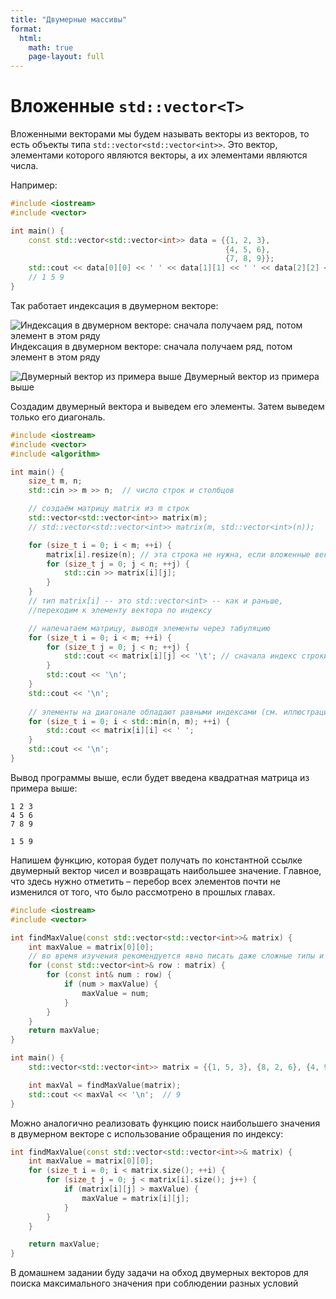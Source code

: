 ```yaml
---
title: "Двумерные массивы"
format:
  html:
    math: true
    page-layout: full
---
```


# Вложенные `std::vector<T>`

Вложенными векторами мы будем называть векторы из векторов, то есть объекты типа `std::vector<std::vector<int>>`. Это вектор, элементами которого являются векторы, а их элементами являются числа.

Например:

```C++
#include <iostream>
#include <vector>

int main() {
    const std::vector<std::vector<int>> data = {{1, 2, 3}, 
                                                {4, 5, 6}, 
                                                {7, 8, 9}};
    std::cout << data[0][0] << ' ' << data[1][1] << ' ' << data[2][2] << '\n';
    // 1 5 9
}
```

Так работает индексация в двумерном векторе:


![Индексация в двумерном векторе: сначала получаем ряд, потом элемент в этом ряду](/resources//images/two_dim_array_indices.png)
Индексация в двумерном векторе: сначала получаем ряд, потом элемент в этом ряду


![Двумерный вектор из примера выше](/resources//images/square_matrix.png)
Двумерный вектор из примера выше

Создадим двумерный вектора и выведем его элементы. Затем выведем только его диагональ.

```C++
#include <iostream>
#include <vector>
#include <algorithm>

int main() {
    size_t m, n;
    std::cin >> m >> n;  // число строк и столбцов

    // создаём матрицу matrix из m строк
    std::vector<std::vector<int>> matrix(m);
    // std::vector<std::vector<int>> matrix(m, std::vector<int>(n));

    for (size_t i = 0; i < m; ++i) {
        matrix[i].resize(n); // эта строка не нужна, если вложенные векторы изначально были созданы непустыми
        for (size_t j = 0; j < n; ++j) {
            std::cin >> matrix[i][j];
        }
    }
    // тип matrix[i] -- это std::vector<int> -- как и раньше, 
    //переходим к элементу вектора по индексу

    // напечатаем матрицу, выводя элементы через табуляцию
    for (size_t i = 0; i < m; ++i) {
        for (size_t j = 0; j < n; ++j) {
            std::cout << matrix[i][j] << '\t'; // сначала индекс строки, затем индекс элемента в этой строке
        }
        std::cout << '\n';
    }
    std::cout << '\n';
  
    // элементы на диагонале обладают равными индексами (см. иллюстрации выше)
    for (size_t i = 0; i < std::min(n, m); ++i) {
        std::cout << matrix[i][i] << ' ';
    }
    std::cout << '\n';
}
```

Вывод программы выше, если будет введена квадратная матрица из примера выше:

```
1 2 3
4 5 6
7 8 9

1 5 9
```



Напишем функцию, которая будет получать по константной ссылке двумерный вектор чисел и возвращать наибольшее значение. Главное, что здесь нужно отметить -- перебор всех элементов почти не изменился от того, что было рассмотрено в прошлых главах.

```C++
#include <iostream>
#include <vector>

int findMaxValue(const std::vector<std::vector<int>>& matrix) {
    int maxValue = matrix[0][0];
    // во время изучения рекомендуется явно писать даже сложные типы и не использовать тип auto
    for (const std::vector<int>& row : matrix) {
        for (const int& num : row) {
            if (num > maxValue) {
                maxValue = num;
            }
        }
    }
    return maxValue;
}

int main() {
    std::vector<std::vector<int>> matrix = {{1, 5, 3}, {8, 2, 6}, {4, 9, 7}};

    int maxVal = findMaxValue(matrix);
    std::cout << maxVal << '\n';  // 9
}
```

Можно аналогично реализовать функцию поиск наибольшего значения в двумерном векторе с использование обращения по индексу:

```C++
int findMaxValue(const std::vector<std::vector<int>>& matrix) {
    int maxValue = matrix[0][0];
    for (size_t i = 0; i < matrix.size(); ++i) {
        for (size_t j = 0; j < matrix[i].size(); j++) {
            if (matrix[i][j] > maxValue) {
                maxValue = matrix[i][j];
            }
        }
    }

    return maxValue;
}
```

В домашнем задании буду задачи на обход двумерных векторов для поиска максимального значения при соблюдении разных условий

